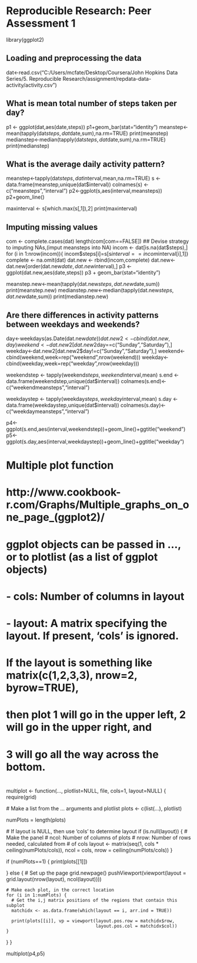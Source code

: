 # Reproducible Research: Peer Assessment 1

library(ggplot2)

## Loading and preprocessing the data
dat<-read.csv("C:/Users/mcfate/Desktop/Coursera/John Hopkins Data Series/5. Reproducible Research/assignment/repdata-data-activity/activity.csv")


## What is mean total number of steps taken per day?
p1 <- ggplot(dat,aes(date,steps))
p1+geom_bar(stat="identity")
meanstep<-mean(tapply(dat$steps,dat$date,sum),na.rm=TRUE)
print(meanstep)
medianstep<-median(tapply(dat$steps,dat$date,sum),na.rm=TRUE)
print(medianstep)


## What is the average daily activity pattern?
meanstep<-tapply(dat$steps,dat$interval,mean,na.rm=TRUE)
s <- data.frame(meanstep,unique(dat$interval))
colnames(s) <- c("meansteps","interval")
p2<-ggplot(s,aes(interval,meansteps))
p2+geom_line()
 
maxinterval <- s[which.max(s[,1]),2]
print(maxinterval)


## Imputing missing values
com <- complete.cases(dat)
length(com[com==FALSE])
## Devise strategy to imputing NAs,(imput meansteps into NA)
incom <- dat[is.na(dat$steps),]
for (i in 1:nrow(incom)){
         incom$steps[i]=s[s$interval==incom$interval[i],1]}
complete <- na.omit(dat)
dat.new <- rbind(incom,complete)
dat.new<-dat.new[order(dat.new$date,dat.new$interval),]
p3 <- ggplot(dat.new,aes(date,steps))
p3 + geom_bar(stat="identity")

meanstep.new<-mean(tapply(dat.new$steps,dat.new$date,sum))
print(meanstep.new)
medianstep.new<-median(tapply(dat.new$steps,dat.new$date,sum))
print(medianstep.new)



## Are there differences in activity patterns between weekdays and weekends?
day<-weekdays(as.Date(dat.new$date))
dat.new2<-cbind(dat.new,day)
weekend<-dat.new2[dat.new2$day==c("Sunday","Saturday"),]
weekday<-dat.new2[dat.new2$day!=c("Sunday","Saturday"),]
weekend<-cbind(weekend,week=rep("weekend",nrow(weekend)))
weekday<-cbind(weekday,week=rep("weekday",nrow(weekday)))

weekendstep <- tapply(weekend$steps,weekend$interval,mean)
s.end <- data.frame(weekendstep,unique(dat$interval))
colnames(s.end)<-c("weekendmeansteps","interval")

weekdaystep <- tapply(weekday$steps,weekday$interval,mean)
s.day <- data.frame(weekdaystep,unique(dat$interval))
colnames(s.day)<-c("weekdaymeansteps","interval")

p4<-ggplot(s.end,aes(interval,weekendstep))+geom_line()+ggtitle("weekend")
p5<-ggplot(s.day,aes(interval,weekdaystep))+geom_line()+ggtitle("weekday")

# Multiple plot function
# http://www.cookbook-r.com/Graphs/Multiple_graphs_on_one_page_(ggplot2)/
# ggplot objects can be passed in ..., or to plotlist (as a list of ggplot objects)
# - cols:   Number of columns in layout
# - layout: A matrix specifying the layout. If present, 'cols' is ignored.
#
# If the layout is something like matrix(c(1,2,3,3), nrow=2, byrow=TRUE),
# then plot 1 will go in the upper left, 2 will go in the upper right, and
# 3 will go all the way across the bottom.
#
multiplot <- function(..., plotlist=NULL, file, cols=1, layout=NULL) {
  require(grid)

  # Make a list from the ... arguments and plotlist
  plots <- c(list(...), plotlist)

  numPlots = length(plots)

  # If layout is NULL, then use 'cols' to determine layout
  if (is.null(layout)) {
    # Make the panel
    # ncol: Number of columns of plots
    # nrow: Number of rows needed, calculated from # of cols
    layout <- matrix(seq(1, cols * ceiling(numPlots/cols)),
                    ncol = cols, nrow = ceiling(numPlots/cols))
  }

 if (numPlots==1) {
    print(plots[[1]])

  } else {
    # Set up the page
    grid.newpage()
    pushViewport(viewport(layout = grid.layout(nrow(layout), ncol(layout))))

    # Make each plot, in the correct location
    for (i in 1:numPlots) {
      # Get the i,j matrix positions of the regions that contain this subplot
      matchidx <- as.data.frame(which(layout == i, arr.ind = TRUE))

      print(plots[[i]], vp = viewport(layout.pos.row = matchidx$row,
                                      layout.pos.col = matchidx$col))
    }
  }
}

multiplot(p4,p5)
